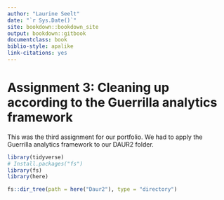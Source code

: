 ```yaml
---
author: "Laurine Seelt"
date: "`r Sys.Date()`"
site: bookdown::bookdown_site
output: bookdown::gitbook
documentclass: book
biblio-style: apalike
link-citations: yes
---
```


# Assignment 3: Cleaning up according to the Guerrilla analytics framework

This was the third assignment for our portfolio. We had to apply the Guerrilla analytics framework to our DAUR2 folder.

```r
library(tidyverse)
# Install.packages("fs")
library(fs)
library(here)
```

```r
fs::dir_tree(path = here("Daur2"), type = "directory")
```

